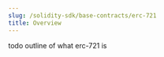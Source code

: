 ---
slug: /solidity-sdk/base-contracts/erc-721
title: Overview
---

todo outline of what erc-721 is
